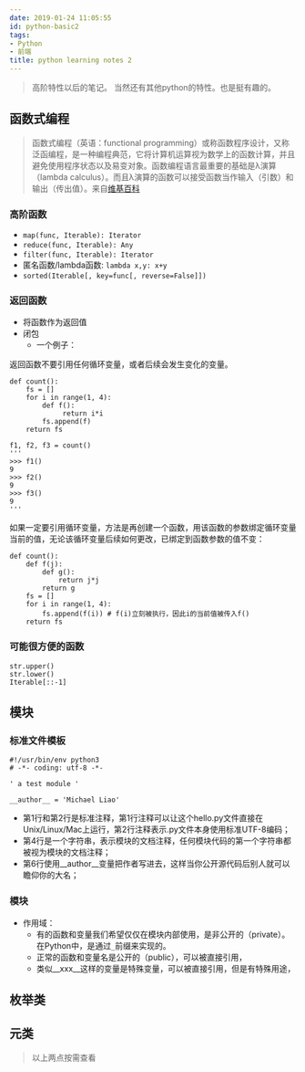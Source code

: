 ```yaml
---
date: 2019-01-24 11:05:55
id: python-basic2
tags:
- Python
- 前端
title: python learning notes 2
---
```


> 高阶特性以后的笔记。
> 当然还有其他python的特性。也是挺有趣的。

<!-- more -->

## 函数式编程

> 函数式编程（英语：functional programming）或称函数程序设计，又称泛函编程，是一种编程典范，它将计算机运算视为数学上的函数计算，并且避免使用程序状态以及易变对象。函数编程语言最重要的基础是λ演算（lambda calculus）。而且λ演算的函数可以接受函数当作输入（引数）和输出（传出值）。来自[维基百科](https://zh.wikipedia.org/zh-cn/%E5%87%BD%E6%95%B8%E7%A8%8B%E5%BC%8F%E8%AA%9E%E8%A8%80)

### 高阶函数

* `map(func, Iterable): Iterator`
* `reduce(func, Iterable): Any`
* `filter(func, Iterable): Iterator`
* 匿名函数/lambda函数: `lambda x,y: x+y`
* `sorted(Iterable[, key=func[, reverse=False]])`

### 返回函数

* 将函数作为返回值
* 闭包
  * 一个例子：
  
返回函数不要引用任何循环变量，或者后续会发生变化的变量。

````
def count():
    fs = []
    for i in range(1, 4):
        def f():
             return i*i
        fs.append(f)
    return fs

f1, f2, f3 = count()
'''
>>> f1()
9
>>> f2()
9
>>> f3()
9
'''
````

如果一定要引用循环变量，方法是再创建一个函数，用该函数的参数绑定循环变量当前的值，无论该循环变量后续如何更改，已绑定到函数参数的值不变：

````
def count():
    def f(j):
        def g():
            return j*j
        return g
    fs = []
    for i in range(1, 4):
        fs.append(f(i)) # f(i)立刻被执行，因此i的当前值被传入f()
    return fs
````

### 可能很方便的函数

````
str.upper()
str.lower()
Iterable[::-1]
````

## 模块

### 标准文件模板

````
#!/usr/bin/env python3
# -*- coding: utf-8 -*-

' a test module '

__author__ = 'Michael Liao'
````

* 第1行和第2行是标准注释，第1行注释可以让这个hello.py文件直接在Unix/Linux/Mac上运行，第2行注释表示.py文件本身使用标准UTF-8编码；
* 第4行是一个字符串，表示模块的文档注释，任何模块代码的第一个字符串都被视为模块的文档注释；
* 第6行使用__author__变量把作者写进去，这样当你公开源代码后别人就可以瞻仰你的大名；

### 模块

* 作用域：
  * 有的函数和变量我们希望仅仅在模块内部使用，是非公开的（private）。在Python中，是通过`_`前缀来实现的。
  * 正常的函数和变量名是公开的（public），可以被直接引用，
  * 类似__xxx__这样的变量是特殊变量，可以被直接引用，但是有特殊用途，

## 枚举类

## 元类

> 以上两点按需查看